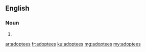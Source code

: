 ==English==

===Noun===
{{head|en|noun plural form}}

# {{plural of|adoptee|lang=en}}

[[ar:adoptees]]
[[fr:adoptees]]
[[ku:adoptees]]
[[mg:adoptees]]
[[my:adoptees]]